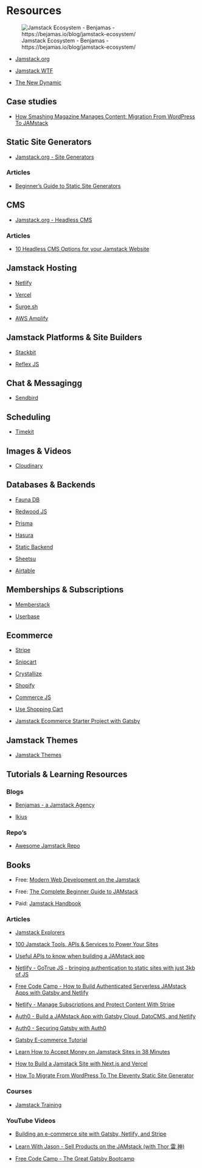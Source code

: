 # Resources {-}

![Jamstack Ecosystem - Benjamas - https://bejamas.io/blog/jamstack-ecosystem/](images/jamstack-landscape.png)

- [Jamstack.org](https://jamstack.org/)

- [Jamstack  WTF](https://jamstack.wtf/)

- [The New Dynamic](https://www.tnd.dev/)

## Case studies

- [How Smashing Magazine Manages Content: Migration From WordPress To JAMstack](https://www.smashingmagazine.com/2020/01/migration-from-wordpress-to-jamstack/)

## Static Site Generators

- [Jamstack.org - Site Generators](https://jamstack.org/generators/)

### Articles

- [Beginner’s Guide to Static Site Generators](https://bejamas.io/blog/static-site-generators/)

## CMS

- [Jamstack.org - Headless CMS](https://jamstack.org/headless-cms/)

### Articles

- [10 Headless CMS Options for your Jamstack Website](https://bejamas.io/blog/headless-cms/)

## Jamstack Hosting

- [Netlify](https://www.netlify.com/)

- [Vercel](https://vercel.com/)

- [Surge.sh](https://surge.sh/)

- [AWS Amplify](https://aws.amazon.com/amplify/)

## Jamstack Platforms & Site Builders

- [Stackbit](https://www.stackbit.com/)

- [Reflex JS](https://reflexjs.org/)

## Chat & Messagingg

- [Sendbird](https://sendbird.com/)

## Scheduling

- [Timekit](https://www.timekit.io/)

## Images & Videos

- [Cloudinary](https://cloudinary.com/)

## Databases & Backends

- [Fauna DB](https://fauna.com/)

- [Redwood JS](https://redwoodjs.com/)

- [Prisma](https://www.prisma.io/)

- [Hasura](https://hasura.io/)

- [Static Backend](https://staticbackend.com/)

- [Sheetsu](https://sheetsu.com/)

- [Airtable](https://airtable.com/)

## Memberships & Subscriptions

- [Memberstack](https://www.memberstack.com/)

- [Userbase](https://userbase.com/)

## Ecommerce

- [Stripe](https://stripe.com/)

- [Snipcart](https://snipcart.com/)

- [Crystallize](https://crystallize.com/)

- [Shopify](https://www.shopify.com/)

- [Commerce JS](https://commercejs.com/)

- [Use Shopping Cart](https://useshoppingcart.com/getting-started/)

- [Jamstack Ecommerce Starter Project with Gatsby](https://github.com/jamstack-cms/jamstack-ecommerce)

## Jamstack Themes

- [Jamstack Themes](https://jamstackthemes.dev/)

## Tutorials & Learning Resources

### Blogs

- [Benjamas - a Jamstack Agency](https://bejamas.io/blog/)

- [Ikius](https://ikius.com/blog)

### Repo's

- [Awesome Jamstack Repo](https://github.com/automata/awesome-jamstack)

## Books

- Free: [Modern Web Development on the Jamstack](https://www.netlify.com/oreilly-jamstack/)

- Free: [The Complete Beginner Guide to JAMstack](https://agilitycms71084.ac-page.com/ebook-jamstack-beginners-agility-and-ikius)

- Paid: [Jamstack Handbook](https://jamstackhandbook.com/)

### Articles

- [Jamstack Explorers](https://explorers.netlify.com/)

- [100 Jamstack Tools, APIs & Services to Power Your Sites](https://www.sitepoint.com/jamstack-tools-services-apis/)

- [Useful APIs to know when building a JAMstack app](https://blog.logrocket.com/jamstack-app-apis/)

- [Netlify - GoTrue JS - bringing authentication to static sites with just 3kb of
JS](https://www.netlify.com/blog/2018/12/07/gotrue-js-bringing-authentication-to-static-sites-with-just-3kb-of-js/)

- [Free Code Camp - How to Build Authenticated Serverless JAMstack Apps with Gatsby and
Netlify](https://www.freecodecamp.org/news/building-jamstack-apps/)

- [Netlify - Manage Subscriptions and Protect Content With
Stripe](https://www.netlify.com/blog/2020/07/13/manage-subscriptions-and-protect-content-with-stripe/)

- [Auth0 - Build a JAMstack App with Gatsby Cloud, DatoCMS, and
Netlify](https://auth0.com/blog/build-a-jamstack-app-with-gatsby-cloud-datocms-and-netlify/)

- [Auth0 - Securing Gatsby with Auth0](https://auth0.com/blog/securing-gatsby-with-auth0/)

- [Gatsby E-commerce Tutorial](https://www.gatsbyjs.com/tutorial/ecommerce-tutorial/)

- [Learn How to Accept Money on Jamstack Sites in 38
Minutes](https://www.netlify.com/blog/2020/04/13/learn-how-to-accept-money-on-jamstack-sites-in-38-minutes/)

- [How to Build a Jamstack Site with Next.js and
Vercel](https://www.freecodecamp.org/news/how-to-build-a-jamstack-site-with-next-js-and-vercel-jamstack-handbook/)

- [How To Migrate From WordPress To The Eleventy Static Site Generator](https://www.smashingmagazine.com/2020/12/wordpress-eleventy-static-site-generator/)

### Courses

- [Jamstack Training](https://jamstack.training/)

### YouTube Videos

- [Building an e-commerce site with Gatsby, Netlify, and
Stripe](https://www.youtube.com/watch?v=EvZJFASPn08&feature=youtu.be)

- [Learn With Jason - Sell Products on the JAMstack (with Thor 雷
神)](https://www.youtube.com/watch?v=0fQPbiqG9bY&feature=youtu.be)

- [Free Code Camp  - The Great Gatsby Bootcamp](https://www.youtube.com/watch?v=kzWIUX3CpuI&feature=youtu.be)